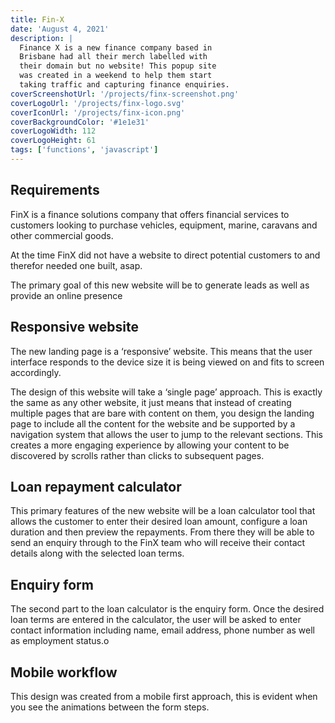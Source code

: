 ```yaml
---
title: Fin-X
date: 'August 4, 2021'
description: |
  Finance X is a new finance company based in 
  Brisbane had all their merch labelled with 
  their domain but no website! This popup site 
  was created in a weekend to help them start 
  taking traffic and capturing finance enquiries. 
coverScreenshotUrl: '/projects/finx-screenshot.png'
coverLogoUrl: '/projects/finx-logo.svg'
coverIconUrl: '/projects/finx-icon.png'
coverBackgroundColor: '#1e1e31'
coverLogoWidth: 112
coverLogoHeight: 61
tags: ['functions', 'javascript']
---
```


## Requirements
FinX is a finance solutions company that offers financial services to customers looking to purchase vehicles, equipment, marine, caravans and other commercial goods.

At the time FinX did not have a website to direct potential customers to and therefor needed one built, asap.

The primary goal of this new website will be to generate leads as well as provide an online presence

## Responsive website
The new landing page is a ‘responsive’ website. This means that the user interface responds to the device size it is being viewed on and fits to screen accordingly.

The design of this website will take a ‘single page’ approach. This is exactly the same as any other website, it just means that instead of creating multiple pages that are bare with content on them, you design the landing page to include all the content for the website and be supported by a navigation system that allows the user to jump to the relevant sections. This creates a more engaging experience by allowing your content to be discovered by scrolls rather than clicks to subsequent pages.

## Loan repayment calculator
This primary features of the new website will be a loan calculator tool that allows the customer to enter their desired loan amount, configure a loan duration and then preview the repayments. From there they will be able to send an enquiry through to the FinX team who will receive their contact details along with the selected loan terms.

## Enquiry form
The second part to the loan calculator is the enquiry form. Once the desired loan terms are entered in the calculator, the user will be asked to enter contact information including name, email address, phone number as well as employment status.o

## Mobile workflow
This design was created from a mobile first approach, this is evident when you see the animations between the form steps.

